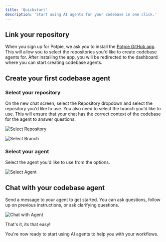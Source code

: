 ```yaml
---
title: 'Quickstart'
description: 'Start using AI agents for your codebase in one click.'
---
```


## Link your repository

When you sign up for Potpie, we ask you to install the [Potpie GitHub app](https://github.com/apps/potpie-ai). This will allow you to select the repositories you'd like to create codebase agents for.
After installing the app, you will be redirected to the dashboard where you can start creating codebase agents. 

## Create your first codebase agent


### Select your repository

On the new chat screen, select the Repository dropdown and select the repository you'd like to use. You also need to select the branch you'd like to use.
This will ensure that your chat has the correct context of the codebase for the agent to answer questions.

<img
  src="/images/select-repo.png"
  alt="Select Repository"
/>

<img
  src="/images/select-branch.png"
  alt="Select Branch"
/>


### Select your agent

Select the agent you'd like to use from the options.

<img
  src="/images/select-agent.png"
  alt="Select Agent"
/>

## Chat with your codebase agent

Send a message to your agent to get started. You can ask questions, follow up on previous instructions, or ask clarifying questions.

<img
  src="/images/chat-with-agent.png"
  alt="Chat with Agent"
/>

That's it, its that easy! 

You're now ready to start using AI agents to help you with your workflows.

